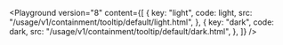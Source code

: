 

<Playground
	version="8"
	content={[
		{
			key: "light",
			code: light,
			src: "/usage/v1/containment/tooltip/default/light.html",
		},
        {
			key: "dark",
			code: dark,
			src: "/usage/v1/containment/tooltip/default/dark.html",
		},
	]}
/>

